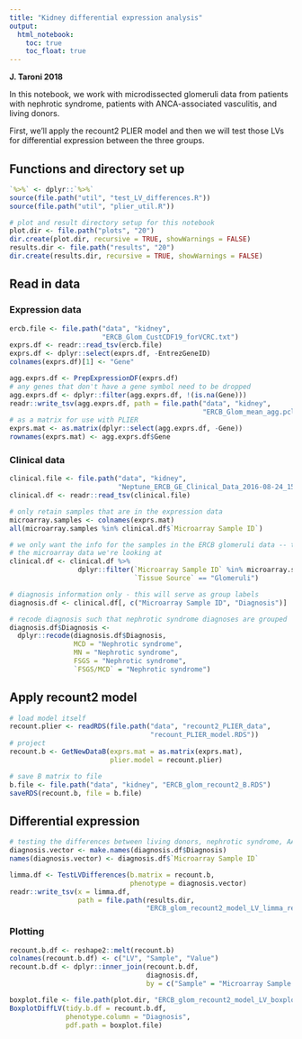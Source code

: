 ```yaml
---
title: "Kidney differential expression analysis"
output:   
  html_notebook: 
    toc: true
    toc_float: true
---
```


**J. Taroni 2018**

In this notebook, we work with microdissected glomeruli data from patients with 
nephrotic syndrome, patients with ANCA-associated vasculitis, and living donors.

First, we'll apply the recount2 PLIER model and then we will test those LVs for
differential expression between the three groups.

## Functions and directory set up

```r
`%>%` <- dplyr::`%>%` 
source(file.path("util", "test_LV_differences.R"))
source(file.path("util", "plier_util.R"))
```

```r
# plot and result directory setup for this notebook
plot.dir <- file.path("plots", "20")
dir.create(plot.dir, recursive = TRUE, showWarnings = FALSE)
results.dir <- file.path("results", "20")
dir.create(results.dir, recursive = TRUE, showWarnings = FALSE)
```

## Read in data

### Expression data

```r
ercb.file <- file.path("data", "kidney", 
                       "ERCB_Glom_CustCDF19_forVCRC.txt")
exprs.df <- readr::read_tsv(ercb.file)
exprs.df <- dplyr::select(exprs.df, -EntrezGeneID)
colnames(exprs.df)[1] <- "Gene"
```

```r
agg.exprs.df <- PrepExpressionDF(exprs.df)
# any genes that don't have a gene symbol need to be dropped
agg.exprs.df <- dplyr::filter(agg.exprs.df, !(is.na(Gene)))
readr::write_tsv(agg.exprs.df, path = file.path("data", "kidney", 
                                                "ERCB_Glom_mean_agg.pcl"))
# as a matrix for use with PLIER
exprs.mat <- as.matrix(dplyr::select(agg.exprs.df, -Gene))
rownames(exprs.mat) <- agg.exprs.df$Gene
```

### Clinical data

```r
clinical.file <- file.path("data", "kidney", 
                           "Neptune_ERCB_GE_Clinical_Data_2016-08-24_15-11-58-1.txt")
clinical.df <- readr::read_tsv(clinical.file)
```

```r
# only retain samples that are in the expression data
microarray.samples <- colnames(exprs.mat)
all(microarray.samples %in% clinical.df$`Microarray Sample ID`)
```

```r
# we only want the info for the samples in the ERCB glomeruli data -- that's
# the microarray data we're looking at
clinical.df <- clinical.df %>% 
                 dplyr::filter(`Microarray Sample ID` %in% microarray.samples,
                               `Tissue Source` == "Glomeruli")

# diagnosis information only - this will serve as group labels
diagnosis.df <- clinical.df[, c("Microarray Sample ID", "Diagnosis")]

# recode diagnosis such that nephrotic syndrome diagnoses are grouped
diagnosis.df$Diagnosis <-
  dplyr::recode(diagnosis.df$Diagnosis,
                MCD = "Nephrotic syndrome",
                MN = "Nephrotic syndrome",
                FSGS = "Nephrotic syndrome",
                `FSGS/MCD` = "Nephrotic syndrome")
```

## Apply recount2 model

```r
# load model itself
recount.plier <- readRDS(file.path("data", "recount2_PLIER_data", 
                                   "recount_PLIER_model.RDS"))
# project
recount.b <- GetNewDataB(exprs.mat = as.matrix(exprs.mat),
                         plier.model = recount.plier)
```

```r
# save B matrix to file
b.file <- file.path("data", "kidney", "ERCB_glom_recount2_B.RDS")
saveRDS(recount.b, file = b.file)
```

## Differential expression

```r
# testing the differences between living donors, nephrotic syndrome, AAV
diagnosis.vector <- make.names(diagnosis.df$Diagnosis)
names(diagnosis.vector) <- diagnosis.df$`Microarray Sample ID`
```

```r
limma.df <- TestLVDifferences(b.matrix = recount.b,
                              phenotype = diagnosis.vector)
readr::write_tsv(x = limma.df,
                 path = file.path(results.dir, 
                                  "ERCB_glom_recount2_model_LV_limma_results.tsv"))
```

### Plotting

```r
recount.b.df <- reshape2::melt(recount.b)
colnames(recount.b.df) <- c("LV", "Sample", "Value")
recount.b.df <- dplyr::inner_join(recount.b.df,
                                  diagnosis.df,
                                  by = c("Sample" = "Microarray Sample ID"))
```

```r
boxplot.file <- file.path(plot.dir, "ERCB_glom_recount2_model_LV_boxplots.pdf")
BoxplotDiffLV(tidy.b.df = recount.b.df,
              phenotype.column = "Diagnosis",
              pdf.path = boxplot.file)
```
